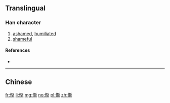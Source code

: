 {{also|慚}}
==Translingual==

===Han character===
{{Han char|rn=61|rad=心|as=08|sn=11|four=|canj=PKQL|ids=⿲忄车斤}}

# [[ashamed]], [[humiliated]]
# [[shameful]]

====References====
* {{Han ref|kx=0392.181|hdz=42314.110|uh=60ED|ud=24813}}

----

==Chinese==
{{zh-see|慚}}

[[fr:惭]]
[[li:惭]]
[[mg:惭]]
[[no:惭]]
[[pl:惭]]
[[zh:惭]]